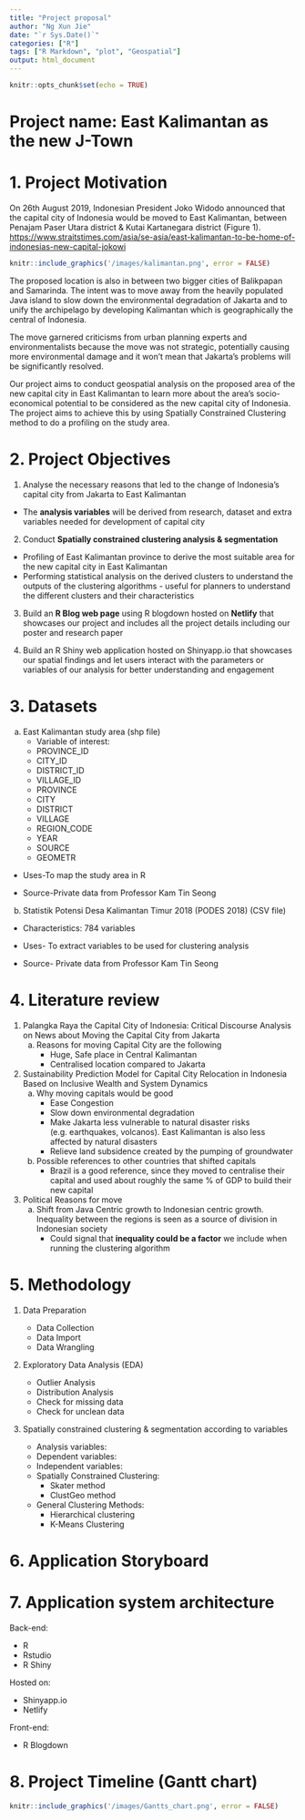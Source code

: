```yaml
---
title: "Project proposal"
author: "Ng Xun Jie"
date: "`r Sys.Date()`"
categories: ["R"]
tags: ["R Markdown", "plot", "Geospatial"]
output: html_document
---
```




```r
knitr::opts_chunk$set(echo = TRUE)
```

# Project name: East Kalimantan as the new J-Town

# 1. Project Motivation

On 26th August 2019, Indonesian President Joko Widodo announced that the capital city of Indonesia would be moved to East Kalimantan, between Penajam Paser Utara district & Kutai Kartanegara district (Figure 1). <https://www.straitstimes.com/asia/se-asia/east-kalimantan-to-be-home-of-indonesias-new-capital-jokowi>


```r
knitr::include_graphics('/images/kalimantan.png', error = FALSE)
```

The proposed location is also in between two bigger cities of Balikpapan and Samarinda. The intent was to move away from the heavily populated Java island to slow down the environmental degradation of Jakarta and to unify the archipelago by developing Kalimantan which is geographically the central of Indonesia.

The move garnered criticisms from urban planning experts and environmentalists because the move was not strategic, potentially causing more environmental damage and it won’t mean that Jakarta’s problems will be significantly resolved.

Our project aims to conduct geospatial analysis on the proposed area of the new capital city in East Kalimantan to learn more about the area’s socio-economical potential to be considered as the new capital city of Indonesia. The project aims to achieve this by using Spatially Constrained Clustering method to do a profiling on the study area.



# 2. Project Objectives

1. Analyse the necessary reasons that led to the change of Indonesia’s capital city from Jakarta to East Kalimantan
  + The **analysis variables** will be derived from research, dataset and extra variables needed for development of capital city
  
2. Conduct **Spatially constrained clustering analysis & segmentation**
  + Profiling of East Kalimantan province to derive the most suitable area for the new capital city in East Kalimantan 
  + Performing statistical analysis on the derived clusters to understand the outputs of the clustering algorithms - useful for planners to understand the different clusters and their characteristics

3. Build an **R Blog web page** using R blogdown hosted on **Netlify** that showcases our project and includes all the project details including our poster and research paper

4. Build an R Shiny web application hosted on Shinyapp.io that showcases our spatial findings and let users interact with the parameters or variables of our analysis for better understanding and engagement

# 3. Datasets

a. East Kalimantan study area (shp file)
    - Variable of interest: 
    - PROVINCE_ID 
    - CITY_ID
    - DISTRICT_ID
    - VILLAGE_ID
    - PROVINCE
    - CITY
    - DISTRICT
    - VILLAGE
    - REGION_CODE
    - YEAR
    - SOURCE
    - GEOMETR


  - Uses-To map the study area in R

  - Source-Private data from Professor Kam Tin Seong

b. Statistik Potensi Desa Kalimantan Timur 2018 (PODES 2018) (CSV file)

  - Characteristics: 784 variables

  - Uses- To extract variables to be used for clustering analysis

  - Source- Private data from Professor Kam Tin Seong


# 4. Literature review 

1. Palangka Raya the Capital City of Indonesia: Critical Discourse Analysis on News about Moving the Capital City from Jakarta
    a. Reasons for moving Capital City are the following
        + Huge, Safe place in Central Kalimantan
        + Centralised location compared to Jakarta
2. Sustainability Prediction Model for Capital City Relocation in Indonesia Based on Inclusive Wealth and System Dynamics
    a. Why moving capitals would be good
        + Ease Congestion
        + Slow down environmental degradation
        + Make Jakarta less vulnerable to natural disaster risks (e.g. earthquakes, volcanos). East Kalimantan is also less affected by natural disasters
        + Relieve land subsidence created by the pumping of groundwater
    b. Possible references to other countries that shifted capitals
        + Brazil is a good reference, since they moved to centralise their capital and used about roughly the same % of GDP to build their new capital

3. Political Reasons for move
    a. Shift from Java Centric growth to Indonesian centric growth. Inequality between the regions is seen as a source of division in Indonesian society
        + Could signal that **inequality could be a factor** we include when running the clustering algorithm



# 5. Methodology
1. Data Preparation
    - Data Collection 
    - Data Import
    - Data Wrangling
2. Exploratory Data Analysis (EDA)
    - Outlier Analysis 
    - Distribution Analysis 
    - Check for missing data 
    - Check for unclean data
3. Spatially constrained clustering  & segmentation according to variables

    - Analysis variables:
    - Dependent variables:
    - Independent variables:
    - Spatially Constrained Clustering:
      - Skater method
      - ClustGeo method
    - General Clustering Methods: 
      - Hierarchical clustering
      - K-Means Clustering 
      
      
      
# 6. Application Storyboard



# 7. Application system architecture

Back-end: 

  - R
  - Rstudio
  - R Shiny

Hosted on:

  - Shinyapp.io
  - Netlify

Front-end:

  - R Blogdown

# 8. Project Timeline (Gantt chart)

```r
knitr::include_graphics('/images/Gantts_chart.png', error = FALSE)
```

